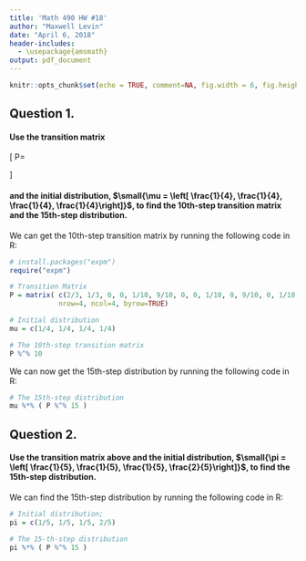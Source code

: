 ---
title: 'Math 490 HW #18'
author: "Maxwell Levin"
date: "April 6, 2018"
header-includes:
  - \usepackage{amsmath}
output: pdf_document
---

```{r setup, include=FALSE}
knitr::opts_chunk$set(echo = TRUE, comment=NA, fig.width = 6, fig.height = 4, fig.align = "center")
```


## Question 1.

#### Use the transition matrix

\[
  P=
  \begin{bmatrix}
    \frac{2}{3} & \frac{1}{3} & 0 & 0 \\[1mm]
    \frac{1}{10} & \frac{9}{10} & 0 & 0 \\[1mm]
    \frac{1}{10} & 0 & \frac{9}{10} & 0 \\[1mm]
    \frac{1}{10} & 0 & 0 & \frac{9}{10} \\[1mm]
  \end{bmatrix}
\]

#### and the initial distribution, $\small{\mu = \left[ \frac{1}{4}, \frac{1}{4}, \frac{1}{4}, \frac{1}{4}\right]}$, to find the 10th-step transition matrix and the 15th-step distribution.

We can get the 10th-step transition matrix by running the following code in R:
```{r, echo=FALSE}
# install.packages("expm")
require("expm")
```


```{r}
# Transition Matrix
P = matrix( c(2/3, 1/3, 0, 0, 1/10, 9/10, 0, 0, 1/10, 0, 9/10, 0, 1/10, 0, 0, 9/10),
            nrow=4, ncol=4, byrow=TRUE)

# Initial distribution
mu = c(1/4, 1/4, 1/4, 1/4)

# The 10th-step transition matrix
P %^% 10
```

We can now get the 15th-step distribution by running the following code in R:
```{r}
# The 15th-step distribution
mu %*% ( P %^% 15 )
```



## Question 2. 

#### Use the transition matrix above and the initial distribution, $\small{\pi = \left[ \frac{1}{5}, \frac{1}{5}, \frac{1}{5}, \frac{2}{5}\right]}$, to find the 15th-step distribution.



We can find the 15th-step distribution by running the following code in R:
```{r}
# Initial distribution;
pi = c(1/5, 1/5, 1/5, 2/5)

# The 15-th-step distribution
pi %*% ( P %^% 15 )
```



